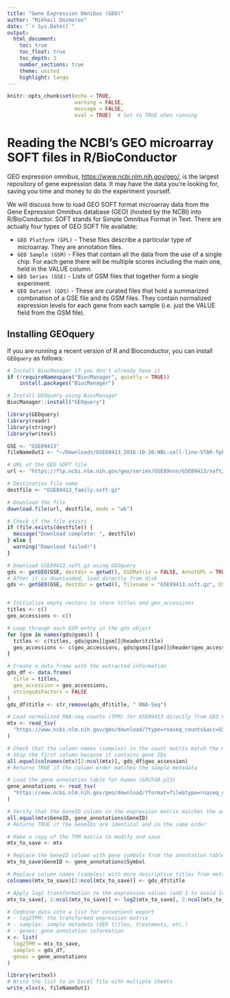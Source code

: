 ```yaml
---
title: "Gene Expression Omnibus (GEO)"
author: "Mikhail Dozmorov"
date: "`r Sys.Date()`"
output:
  html_document:
    toc: true
    toc_float: true
    toc_depth: 3
    number_sections: true
    theme: united
    highlight: tango
---
```


```r
knitr::opts_chunk$set(echo = TRUE, 
                      warning = FALSE, 
                      message = FALSE,
                      eval = TRUE)  # Set to TRUE when running
```

# Reading the NCBI's GEO microarray SOFT files in R/BioConductor

GEO expression omnibus, [https://www.ncbi.nlm.nih.gov/geo/](https://www.ncbi.nlm.nih.gov/geo/), is the largest repository of gene expression data. It may have the data you're looking for, saving you time and money to do the experiment yourself. 

We will discuss how to load GEO SOFT format microarray data from the Gene Expression Omnibus database (GEO) (hosted by the NCBI) into R/BioConductor. SOFT stands for Simple Omnibus Format in Text. There are actually four types of GEO SOFT file available:

- `GEO Platform (GPL)` - These files describe a particular type of microarray. They are annotation files.
- `GEO Sample (GSM)` - Files that contain all the data from the use of a single chip. For each gene there will be multiple scores including the main one, held in the VALUE column.
- `GEO Series (GSE)` - Lists of GSM files that together form a single experiment.
- `GEO Dataset (GDS)` - These are curated files that hold a summarized combination of a GSE file and its GSM files. They contain normalized expression levels for each gene from each sample (i.e. just the VALUE field from the GSM file).

## Installing GEOquery

If you are running a recent version of R and Bioconductor, you can install `GEOquery` as follows:

```r
# Install BiocManager if you don't already have it
if (!requireNamespace("BiocManager", quietly = TRUE))
    install.packages("BiocManager")

# Install GEOquery using BiocManager
BiocManager::install("GEOquery")
```

```r
library(GEOquery)
library(readr)
library(stringr)
library(writexl)
```

```r
GSE <- "GSE89413"
fileNameOut1 <- "~/Downloads/GSE89413_2016-10-30-NBL-cell-line-STAR-fpkm.txt.gz"

# URL of the GEO SOFT file
url <- "https://ftp.ncbi.nlm.nih.gov/geo/series/GSE89nnn/GSE89413/soft/GSE89413_family.soft.gz"

# Destination file name
destfile <- "GSE89413_family.soft.gz"

# Download the file
download.file(url, destfile, mode = "wb")

# Check if the file exists
if (file.exists(destfile)) {
  message("Download complete: ", destfile)
} else {
  warning("Download failed!")
}

# Download GSE89413.soft.gz using GEOquery
gds <- getGEO(GSE, destdir = getwd(), GSEMatrix = FALSE, AnnotGPL = TRUE)
# After it is downloaded, load directly from disk
gds <- getGEO(GSE, destdir = getwd(), filename = "GSE89413.soft.gz", GSEMatrix = FALSE, AnnotGPL = TRUE)


# Initialize empty vectors to store titles and geo_accessions
titles <- c()
geo_accessions <- c()

# Loop through each GSM entry in the gds object
for (gsm in names(gds@gsms)) {
  titles <- c(titles, gds@gsms[[gsm]]@header$title)
  geo_accessions <- c(geo_accessions, gds@gsms[[gsm]]@header$geo_accession)
}

# Create a data frame with the extracted information
gds_df <- data.frame(
  title = titles,
  geo_accession = geo_accessions,
  stringsAsFactors = FALSE
)
gds_df$title <- str_remove(gds_df$title, " RNA-Seq")
```

```r
# Load normalized RNA-seq counts (TPM) for GSE89413 directly from GEO FTP
mtx <- read_tsv(
  "https://www.ncbi.nlm.nih.gov/geo/download/?type=rnaseq_counts&acc=GSE89413&format=file&file=GSE89413_norm_counts_TPM_GRCh38.p13_NCBI.tsv.gz"
)

# Check that the column names (samples) in the count matrix match the GEO sample accessions
# Skip the first column because it contains gene IDs
all.equal(colnames(mtx)[2:ncol(mtx)], gds_df$geo_accession)  
# Returns TRUE if the column order matches the sample metadata

# Load the gene annotation table for human (GRCh38.p13)
gene_annotations <- read_tsv(
  "https://www.ncbi.nlm.nih.gov/geo/download/?format=file&type=rnaseq_counts&file=Human.GRCh38.p13.annot.tsv.gz"
)

# Verify that the GeneID column in the expression matrix matches the annotation table
all.equal(mtx$GeneID, gene_annotations$GeneID)  
# Returns TRUE if the GeneIDs are identical and in the same order

```


```r
# Make a copy of the TPM matrix to modify and save
mtx_to_save <- mtx

# Replace the GeneID column with gene symbols from the annotation table
mtx_to_save$GeneID <- gene_annotations$Symbol

# Replace column names (samples) with more descriptive titles from metadata
colnames(mtx_to_save)[2:ncol(mtx_to_save)] <- gds_df$title

# Apply log2 transformation to the expression values (add 1 to avoid log2(0))
mtx_to_save[, 2:ncol(mtx_to_save)] <- log2(mtx_to_save[, 2:ncol(mtx_to_save)] + 1)

# Combine data into a list for convenient export
# - log2TPM: the transformed expression matrix
# - samples: sample metadata (GEO titles, treatments, etc.)
# - genes: gene annotation information
x <- list(
  log2TPM = mtx_to_save, 
  samples = gds_df, 
  genes = gene_annotations
)

library(writexl)
# Write the list to an Excel file with multiple sheets
write_xlsx(x, fileNameOut1)
```

